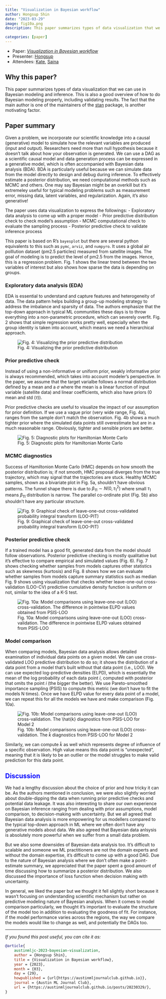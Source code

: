 ```yaml
---
title: "Visualization in Bayesian workflow"
author: Hongsup Shin
date: "2023-03-29"
image: fig10a.png
description: This paper summarizes types of data visualization that we can use in Bayesian modeling and inference. It also provides a good overview of how to do Bayesian data analysis properly, including model validation such as prior and posterior predictive checks.

categories: [paper]
---
```


:::{.callout-note}
- Paper: [*Visualization in Bayesian workflow*](https://arxiv.org/abs/1709.01449)
- Presenter: [Hongsup](https://www.linkedin.com/in/hongsupshin/)
- Attendees: [Kate](https://www.linkedin.com/in/kate-behrman/), [Saina](https://www.linkedin.com/in/saina199/)
:::

## Why this paper?
This paper summarizes types of data visualization that we can use in Bayesian modeling and inference. This is also a good overview of how to do Bayesian modeling properly, including validating results. The fact that the main author is one of the maintainers of the [stan](https://mc-stan.org/) package, is another motivating factor.

## Paper summary
Given a problem, we incorporate our scientific knowledge into a causal (generative) model to simulate how the relevant variables are produced (input and output). Researchers need more than null hypothesis because it doesn't talk about how your observation is generated. We can use a DAG as a scientific causal model and data generation process can be expressed in a generative model, which is often accompanied with Bayesian data analysis (BDA). BDA is particularly useful because we can simulate data from the model directly to design and debug during inference. To effectively estimate a posterior distribution, we need computational methods such as MCMC and others. One may say Bayesian might be an overkill but it's extremeley useful for typical modeling problems such as measurement error, missing data, latent variables, and regularization. Again, it's also generative!

The paper uses data visualization to express the followings:
  - Exploratory data analysis to come up with a proper model
  - Prior predictive distribution check to check model's assumption
  - MCMC computational check to evaluate the sampling process
  - Posterior predictive check to validate inference process

This paper is based on R's `bayesplot` but there are several python equivalents to this such as `pymc`, `arviz`, and `numpyro`. It uses a global air polllution dataset (pm2.5 particles) measured from satellite images. The goal of modeling is to predict the level of pm2.5 from the images. Hence, this is a regression problem. Fig. 1 shows the linear trend between the two variables of interest but also shows how sparse the data is depending on groups. 

### Exploratory data analysis (EDA)
EDA is essential to understand and capture features and heterogeneity of data. The data pattern helps building a group-up modeling strategy to address the imbalance and sparsity of data. The authors emphasize that the top-down approach in typical ML communities these days is to throw everything into a non-parametric procedure, which can severely overfit. Fig. 2 shows that simple regression works pretty well, especially when the group identity is taken into account, which means we need a hierarchical approach.

![Fig. 4: Visualizing the prior predictive distribution](fig4.png)

### Prior predictive check
Instead of using a non-informative or uniform prior, weakly informative prior is always recommended, which takes into account modeler's perspective. In the paper, we assume that the target varialbe follows a normal distribution defined by a mean and a $\sigma$ where the mean is a linear function of input variable (satellite data) and linear coefficients, which also have priors (0 mean and std ($\tau$)).

Prior predictive checks are useful to visualize the impact of our assumption for prior definition. If we use a vague prior (very wide range, Fig. 4a), ranges from the sample don't match the observation. Fig. 4b shows a much tighter prior where the simulated data points still overestimate but are in a much reasonable range. Obviously, tighter and sensible priors are better.

![Fig. 5: Diagnostic plots for Hamiltonian Monte Carlo](fig5.png)

### MCMC diagnostics
Success of Hamiltonion Monte Carlo (HMC) depends on how smooth the posterior distribution is; if not smooth, HMC proposal diverges from the true trajectory, which may signal that the trajectories are stuck. Healthy MCMC samples, shown as a bivariate plot in Fig. 5a, shouldn't have obvious patterns. The funnel shape there 
is due to $\beta_{11} \sim N(0, \, \tau_{1}^{2})$ where small $\tau_{1}$ means $\beta_{11}$ distribution is narrow. The parallel co-ordinate plot (Fig. 5b) also shouldn't have any particular structure.

![Fig. 9: Graphical check of leave-one-out cross-validated probability integral transform (LOO-PIT)](fig9.png)

### Posterior predictive check
If a trained model has a good fit, generated data from the model should follow observations. Posterior predictive checking is mostly qualitative but it's effective to compare empirical and simulated values (Fig. 6). Fig. 7 shows checking whether samples from models captures other statistics such as skewness (kurtosis) and Fig. 8 shows how we can evaluate whether samples from models capture summary statistics such as median Fig. 9 shows using visualization that checks whether leave-one-out cross-validation (LOO-CV) predictive cumulative density function is uniform or not, similar to the idea of a K-S test. 

![Fig. 10a: Model comparisons using leave-one-out (LOO) cross-validation. The difference in pointwise ELPD values obtained from PSIS-LOO](fig10a.png)

### Model comparison
When comparing models, Bayesian data analysis allows detailed examination of individual data points on a given model. We can use cross-validated LOO predictive distribution to do so; it shows the distribution of a data point from a model that's built without that data point (i.e., LOO). We can use expected log-predictive densities (ELPD), which is essentially the mean of the log probability of each data point *i*, computed with posterior that omits the point *i* (the bigger the better). We use Pareto-smoothed importance sampling (PSIS) to compute this metric (we don't have to fit the models N times). Once we have ELPD value for every data point of a model, we can repeat this for all the models we have and make comparison (Fig. 10a).

![Fig. 10b: Model comparisons using leave-one-out (LOO) cross-validation.  The $\hat{k}$ diagnostics from PSIS-LOO for Model 2](fig10b.png)

Similarly, we can compute $\hat{k}$ as well which represents degree of influence of a specific observation. High value means this data point is "unexpected", meaning that it is likely to be an outlier or the model struggles to make valid prediction for this data point.

## <font color='blue'>Discussion</font>

We had a lengthy discussion about the choice of prior and how tricky it can be. As the authors mentioned in conclusion, we were also slightly worried about double-dipping the data when running prior predictive checks and potential data leakage. It was also interesting to share our own experience on Bayesian inference ranging from dealing with prior assumptions, model comparison, to decision-making with uncertainty. But we all agreed that Bayesian data analysis is more empowering for us modellers compared to the typical top-down approach in ML where we often don't have any generative models about data. We also agreed that Bayesian data anlsysis is absolutely more powerful when we suffer from a small data problem.

But we also some downsides of Bayesian data analysis too. It's difficult to scalable and someone we ML practitioners are not the domain experts and without the domain expertise, it's difficult to come up with a good DAG. Due to the nature of Bayesian analysis where we don't often make a point-estimate summary, we appreciated that the paper spent a good amount of time discussing how to summarize a posterior distribution. We also discussed the importance of loss function when decision making with uncertainty.

In general, we liked the paper but we thought it fell slightly short because it wasn't focusing on understanding scientific mechanism but rather on predictive modeling nature of Bayesian analysis. When it comes to model comparison particularly, we thought it's important to evaluate the structure of the model too in addition to evaluating the goodness of fit. For instance, if the model performance varies across the regions, the way we compare the models would like to change as well, and potentially the DAGs too.

---

*If you found this post useful, you can cite it as:*

```bibtex
@article{
    austinmljc-2023-bayesian-visualization,
    author = {Hongsup Shin},
    title = {Visualization in Bayesian workflow},
    year = {2023},
    month = {03},
    day = {29},
    howpublished = {url{https://austinmljournalclub.github.io}},
    journal = {Austin ML Journal Club},
    url = {https://austinmljournalclub.github.io/posts/20230329/},
}
```
